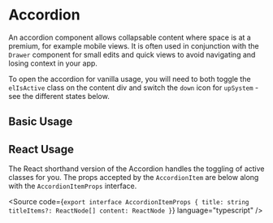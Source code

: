 
<Meta of={AccordionStories} />

# Accordion

An accordion component allows collapsable content where space is at a premium, for example mobile views. It is often used in conjunction with the `Drawer` component for small edits and quick views to avoid navigating and losing context in your app.

To open the accordion for vanilla usage, you will need to both toggle the `elIsActive` class on the content div and switch the `down` icon for `upSystem` - see the different states below.

## Basic Usage

<Canvas of={AccordionStories.BasicUsage} />

<RenderHtmlMarkup of={AccordionStories.BasicUsage} />

## React Usage

The React shorthand version of the Accordion handles the toggling of active classes for you. The props accepted by the `AccordionItem` are below along with the `AccordionItemProps` interface.

<Source code={`
export interface AccordionItemProps {
  title: string
  titleItems?: ReactNode[]
  content: ReactNode
}
`} language="typescript" />

<Canvas of={AccordionStories.ReactUsage} />

<RenderHtmlMarkup of={AccordionStories.ReactUsage} />
